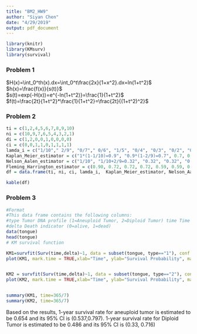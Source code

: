 ```yaml
---
title: "BM2_HW9"
author: "Siyan Chen"
date: "4/29/2019"
output: pdf_document
---
```

```r
library(knitr)
library(KMsurv)
library(survival)
```



### Problem 1
$H(x)=\int_0^th(x).dx=\int_0^t\frac{2x}{1+x^2}.dx=ln(1+t^2)$\
$h(x)=\frac{f(x)}{s(t)}$\
$s(t)=exp(-H(x))=e^{-ln(1+t^2)}=\frac{1}{1+t^2}$\
$f(t)=\frac{2t}{1+t^2}*\frac{1}{1+t^2}=\frac{2t}{(1+t^2)^2}$

### Problem 2

```r
ti = c(1,2,4,5,6,7,8,9,10)
ni = c(10,9,7,6,5,4,3,2,1)
di = c(1,2,0,0,1,0,0,0,0)
ci = c(0,0,1,1,0,1,1,1,1)
lamda_i = c("1/10"," 2/9", "0/7"," 0/6", "1/5", "0/4", "0/3", "0/2", "0/1")
Kaplan_Meier_estimator = c("1*(1-1/10)=0.9", "0.9*(1-2/9)=0.7", 0.7, 0.7, "0.7*(2-1/5)=0.56", 0.56, 0.56, 0.56, 0.56)
Nelson_Aalen_estimator = c("1/10", "1/10+2/9=0.32", "0.32", "0.32", "0.32+1/5=0.52", "0.52", "0.52", "0.52", "0.52")
Fleming_Harrington_estimator = c(0.90, 0.72, 0.72, 0.72, 0.59, 0.59, 0.59, 0.59, 0.59)
df = data.frame(ti, ni, ci, lamda_i,  Kaplan_Meier_estimator, Nelson_Aalen_estimator, Fleming_Harrington_estimator )

kable(df)
```

### Problem 3

```r
#Format
#This data frame contains the following columns:
#type Tumor DNA profile (1=Aneuploid Tumor, 2=Diploid Tumor) time Time to death or on-study time, weeks
#delta Death indicator (0=alive, 1=dead)
data(tongue)
head(tongue)
# KM survival function

KM1=survfit(Surv(time,delta)~1, data = subset(tongue, type=="1"), conf.type='log')
plot(KM1, mark.time = TRUE,xlab="Time", ylab="Survival Probability", main="Aneuploid Tumor", cex.lab=1.5, cex.main=1.5)


KM2 = survfit(Surv(time,delta)~1, data = subset(tongue, type=="2"), conf.type='log')
plot(KM2, mark.time = TRUE,xlab="Time", ylab="Survival Probability", main="Diploid Tumor", cex.lab=1.5, cex.main=1.5)


summary(KM1, time=365/7)
summary(KM2, time=365/7)
```

Based on the results,  1-year survival rate for aneuploid tumor is estimated to be 0.654 and its 95% CI is (0.537,0.797). 1-year survival rate for Diploid Tumor is estimated to be 0.486 and its 95% CI is (0.33, 0.716)
 